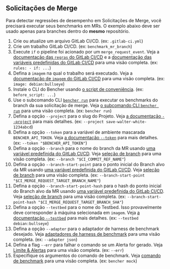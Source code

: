 
## Solicitações de Merge

Para detectar regressões de desempenho em Solicitações de Merge, você precisará executar seus benchmarks em MRs.
O exemplo abaixo deve ser usado apenas para branches dentro do **mesmo** repositório.

<MergeRequestsCode />

1. Crie ou atualize um arquivo GitLab CI/CD.
   (ex: `.gitlab-ci.yml`)
2. Crie um trabalho GitLab CI/CD.
   (ex: `benchmark_mr_branch`)
3. Execute `if` o pipeline foi acionado por um `merge_request_event`.
   Veja a [documentação das `regras` do GitLab CI/CD][gitlab ci cd rules]
   e a [documentação das variáveis predefinidas do GitLab CI/CD][gitlab ci cd redefined variables] para uma visão completa.
   (ex: `rules: - if: ...`)
4. Defina a `imagem` na qual o trabalho será executado.
   Veja a [documentação de `imagem` do GitLab CI/CD][gitlab ci cd image]
   para uma visão completa.
   (ex: `image: debian:bullseye`)
5. Instale o CLI do Bencher usando [o script de conveniência][install bencher cli].
   (ex: `before_script: ...`)
6. Use o subcomando CLI <code><a href="/pt/docs/explanation/bencher-run/">bencher run</a></code>
   para executar os benchmarks do branch da sua solicitação de merge.
   Veja [o subcomando CLI `bencher run`][bencher run] para uma visão completa.
   (ex: `bencher run`)
7. Defina a opção `--project` para o slug do Projeto.
   Veja [a documentação `--project`][project option] para mais detalhes.
   (ex: `--project save-walter-white-1234abcd`)
8. Defina a opção `--token` para a variável de ambiente mascarada `BENCHER_API_TOKEN`.
   Veja [a documentação `--token`][token option] para mais detalhes.
   (ex: `--token "$BENCHER_API_TOKEN"`)
9. Defina a opção `--branch` para o nome do branch da MR usando
   [uma variável predefinida do GitLab CI/CD][branch selection branch].
   Veja [seleção de branch](/pt/docs/explanation/branch-selection/#--branch-branch) para uma visão completa.
   (ex: `--branch "$CI_COMMIT_REF_NAME"`)
10. Defina a opção `--branch-start-point` para o ponto inicial do Branch alvo da MR usando
    [uma variável predefinida do GitLab CI/CD][gitlab ci cd redefined variables].
    Veja [seleção de branch][branch selection start point] para uma visão completa.
    (ex: `--branch-start-point "$CI_MERGE_REQUEST_TARGET_BRANCH_NAME"`)
11. Defina a opção `--branch-start-point-hash` para o hash do ponto inicial do Branch alvo da MR usando
    [uma variável predefinida do GitLab CI/CD][gitlab ci cd redefined variables].
    Veja [seleção de branch][branch selection start point hash] para uma visão completa.
    (ex: `--branch-start-point-hash "$CI_MERGE_REQUEST_TARGET_BRANCH_SHA"`)
12. Defina a opção `--testbed` para o nome do Testbed.
    Isso provavelmente deve corresponder à máquina selecionada em `imagem`.
    Veja [a documentação `--testbed`][testbed option] para mais detalhes.
    (ex: `--testbed debian:bullseye`)
13. Defina a opção `--adapter` para o adaptador de harness de benchmark desejado.
    Veja [adaptadores de harness de benchmark][adapters] para uma visão completa.
    (ex: `--adapter json`)
14. Defina a flag `--err` para falhar o comando se um Alerta for gerado.
    Veja [Limite & Alertas][alerts] para uma visão completa.
    (ex: `--err`)
15. Especifique os argumentos do comando de benchmark.
    Veja [comando de benchmark][command argument] para uma visão completa.
    (ex: `bencher mock`)

[gitlab ci cd rules]: https://docs.gitlab.com/ee/ci/jobs/job_control.html#common-if-clauses-for-rules
[gitlab ci cd redefined variables]: https://docs.gitlab.com/ee/ci/variables/predefined_variables.html
[gitlab ci cd image]: https://docs.gitlab.com/ee/ci/yaml/index.html#image

[install bencher cli]: /pt/docs/how-to/install-cli/#install-cli-with-script
[bencher run]: /pt/docs/explanation/bencher-run/
[project option]: /pt/docs/explanation/bencher-run/#--project-project
[token option]: /pt/docs/explanation/bencher-run/#--token-token
[branch selection branch]: /pt/docs/explanation/branch-selection/#--branch-branch
[branch selection start point]: /pt/docs/explanation/branch-selection/#--branch-start-point-branch
[branch selection start point hash]: /pt/docs/explanation/branch-selection/#--branch-start-point-hash-hash
[testbed option]: /pt/docs/explanation/bencher-run/#--testbed-testbed
[adapters]: /pt/docs/explanation/adapters/
[alerts]: /pt/docs/explanation/thresholds/#alerts
[command argument]: /pt/docs/explanation/bencher-run/#benchmark-command